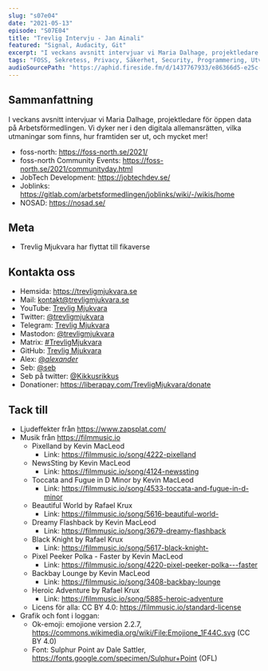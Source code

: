```yaml
---
slug: "s07e04"
date: "2021-05-13"
episode: "S07E04"
title: "Trevlig Intervju - Jan Ainali"
featured: "Signal, Audacity, Git"
excerpt: "I veckans avsnitt intervjuar vi Maria Dalhage, projektledare för öppen data på Arbetsförmedlingen. Vi dyker ner i den digitala allemansrätten, vilka utmaningar som finns, hur framtiden ser ut, och mycket mer!"
tags: "FOSS, Sekretess, Privacy, Säkerhet, Security, Programmering, Utveckling, Mjukvara, Technology, Linux, Open Source, Maria Dalhage, Arbetsförmedlingen, JobTech, JobTech Development, Joblinks, NOSAD, foss-north"
audioSourcePath: "https://aphid.fireside.fm/d/1437767933/e86366d5-e25c-4aab-9a13-33b7144ac160/4b97d01b-331c-4380-bd76-d233a8a589a7.mp3"
---
```


## Sammanfattning

I veckans avsnitt intervjuar vi Maria Dalhage, projektledare för öppen data på Arbetsförmedlingen. Vi dyker ner i den digitala allemansrätten, vilka utmaningar som finns, hur framtiden ser ut, och mycket mer!

- foss-north: https://foss-north.se/2021/
- foss-north Community Events: https://foss-north.se/2021/communityday.html
- JobTech Development: https://jobtechdev.se/
- Joblinks: https://gitlab.com/arbetsformedlingen/joblinks/wiki/-/wikis/home
- NOSAD: https://nosad.se/

## Meta

- Trevlig Mjukvara har flyttat till fikaverse

## Kontakta oss

- Hemsida: https://trevligmjukvara.se
- Mail: kontakt@trevligmjukvara.se
- YouTube: [Trevlig Mjukvara](https://www.youtube.com/channel/UCRVmpkj-XM6UhUCjGiL3hhQ)
- Twitter: [@trevligmjukvara](https://twitter.com/trevligmjukvara)
- Telegram: [Trevlig Mjukvara](https://t.me/trevligmjukvara)
- Mastodon: [@trevligmjukvara](https://mastodon.linuxkompis.se/@trevligmjukvara)
- Matrix: [#TrevligMjukvara](https://matrix.to/#/%23TrevligMjukvara:matrix.org)
- GitHub: [Trevlig Mjukvara](https://github.com/trevligmjukvara)
- Alex: [@_alexander_](https://mastodon.online/@_alexander_)
- Seb: [@seb](https://social.gelotte.dev/@seb)
- Seb på twitter: [@Kikkusrikkus](https://twitter.com/Kikkusrikkus)
- Donationer: https://liberapay.com/TrevligMjukvara/donate

## Tack till

- Ljudeffekter från https://www.zapsplat.com/
- Musik från https://filmmusic.io
  - Pixelland by Kevin MacLeod
    - Link: https://filmmusic.io/song/4222-pixelland
  - NewsSting by Kevin MacLeod
    - Link: https://filmmusic.io/song/4124-newssting
  - Toccata and Fugue in D Minor by Kevin MacLeod
    - Link: https://filmmusic.io/song/4533-toccata-and-fugue-in-d-minor
  - Beautiful World by Rafael Krux
    - Link: https://filmmusic.io/song/5616-beautiful-world-
  - Dreamy Flashback by Kevin MacLeod
    - Link: https://filmmusic.io/song/3679-dreamy-flashback
  - Black Knight by Rafael Krux
    - Link: https://filmmusic.io/song/5617-black-knight-
  - Pixel Peeker Polka - Faster by Kevin MacLeod
    - Link: https://filmmusic.io/song/4220-pixel-peeker-polka---faster
  - Backbay Lounge by Kevin MacLeod
    - Link: https://filmmusic.io/song/3408-backbay-lounge
  - Heroic Adventure by Rafael Krux
    - Link: https://filmmusic.io/song/5885-heroic-adventure
  - Licens för alla: CC BY 4.0: https://filmmusic.io/standard-license
- Grafik och font i loggan:
  - Ok-emoji: emojione version 2.2.7, https://commons.wikimedia.org/wiki/File:Emojione_1F44C.svg (CC BY 4.0)
  - Font: Sulphur Point av Dale Sattler, https://fonts.google.com/specimen/Sulphur+Point (OFL)
